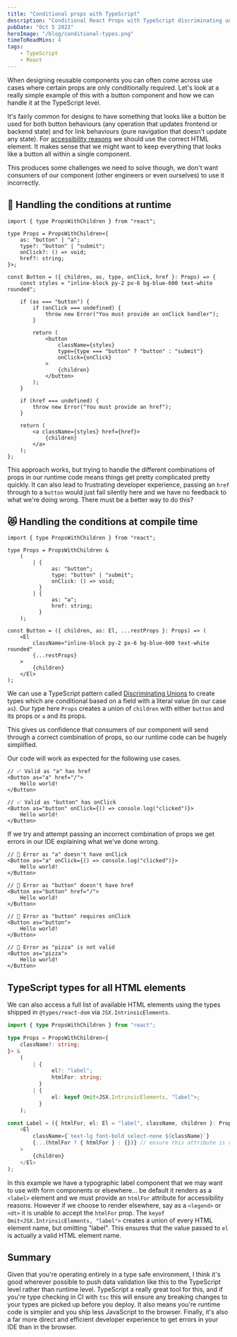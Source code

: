 ```yaml
---
title: "Conditional props with TypeScript"
description: "Conditional React Props with TypeScript discriminating unions"
pubDate: "Oct 5 2022"
heroImage: "/blog/conditional-types.png"
timeToReadMins: 4
tags:
    - TypeScript
    - React
---
```


When designing reusable components you can often come across use cases where
certain props are only conditionally required. Let's look at a really simple
example of this with a button component and how we can handle it at the
TypeScript level.

It's fairly common for designs to have something that looks like a button be
used for both button behaviours (any operation that updates frontend or backend
state) and for link behaviours (pure navigation that doesn't update any state).
For
[accessibility reasons](https://www.digitala11y.com/links-vs-buttons-a-perennial-problem)
we should use the correct HTML element. It makes sense that we might want to
keep everything that looks like a button all within a single component.

This produces some challenges we need to solve though, we don't want consumers
of our component (other engineers or even ourselves) to use it incorrectly.

## 💩 Handling the conditions at runtime

```tsx
import { type PropsWithChildren } from "react";

type Props = PropsWithChildren<{
    as: "button" | "a";
    type?: "button" | "submit";
    onClick?: () => void;
    href?: string;
}>;

const Button = ({ children, as, type, onClick, href }: Props) => {
    const styles = "inline-block py-2 px-6 bg-blue-600 text-white rounded";

    if (as === "button") {
        if (onClick === undefined) {
            throw new Error("You must provide an onClick handler");
        }

        return (
            <button
                className={styles}
                type={type === "button" ? "button" : "submit"}
                onClick={onClick}
            >
                {children}
            </button>
        );
    }

    if (href === undefined) {
        throw new Error("You must provide an href");
    }

    return (
        <a className={styles} href={href}>
            {children}
        </a>
    );
};
```

This approach works, but trying to handle the different combinations of props in
our runtime code means things get pretty complicated pretty quickly. It can also
lead to frustrating developer experience, passing an `href` through to a
`button` would just fail silently here and we have no feedback to what we're
doing wrong. There must be a better way to do this?

## 😻 Handling the conditions at compile time

```tsx
import { type PropsWithChildren } from "react";

type Props = PropsWithChildren &
    (
        | {
              as: "button";
              type: "button" | "submit";
              onClick: () => void;
          }
        | {
              as: "a";
              href: string;
          }
    );

const Button = ({ children, as: El, ...restProps }: Props) => (
    <El
        className="inline-block py-2 px-6 bg-blue-600 text-white rounded"
        {...restProps}
    >
        {children}
    </El>
);
```

We can use a TypeScript pattern called
[Discriminating Unions](https://www.typescriptlang.org/docs/handbook/unions-and-intersections.html#discriminating-unions)
to create types which are conditional based on a field with a literal value (in
our case `as`). Our type here `Props` creates a union of `children` with either
`button` and its props or `a` and its props.

This gives us confidence that consumers of our component will send through a
correct combination of props, so our runtime code can be hugely simplified.

Our code will work as expected for the following use cases.

```tsx
// ✅ Valid as "a" has href
<Button as="a" href="/">
    Hello world!
</Button>

// ✅ Valid as "button" has onClick
<Button as="button" onClick={() => console.log("clicked")}>
    Hello world!
</Button>
```

If we try and attempt passing an incorrect combination of props we get errors in
our IDE explaining what we've done wrong.

```tsx
// 🚫 Error as "a" doesn't have onClick
<Button as="a" onClick={() => console.log("clicked")}>
    Hello world!
</Button>

// 🚫 Error as "button" doesn't have href
<Button as="button" href="/">
    Hello world!
</Button>

// 🚫 Error as "button" requires onClick
<Button as="button">
    Hello world!
</Button>

// 🚫 Error as "pizza" is not valid
<Button as="pizza">
    Hello world!
</Button>
```

## TypeScript types for all HTML elements

We can also access a full list of available HTML elements using the types
shipped in `@types/react-dom` via `JSX.IntrinsicElements`.

```ts
import { type PropsWithChildren } from "react";

type Props = PropsWithChildren<{
    className?: string;
}> &
    (
        | {
              el?: "label";
              htmlFor: string;
          }
        | {
              el: keyof Omit<JSX.IntrinsicElements, "label">;
          }
    );

const Label = ({ htmlFor, el: El = "label", className, children }: Props) => (
    <El
        className={`text-lg font-bold select-none ${className}`}
        {...(htmlFor ? { htmlFor } : {})} // ensure this attribute is only rendered if it exists
    >
        {children}
    </El>
);
```

In this example we have a typographic label component that we may want to use
with form components or elsewhere... be default it renders as a `<label>`
element and we must provide an `htmlFor` attribute for accessibility reasons.
However if we choose to render elsewhere, say as a `<legend>` or `<dt>` it is
unable to accept the `htmlFor` prop. The
`keyof Omit<JSX.IntrinsicElements, "label">` creates a union of every HTML
element name, but omitting "label". This ensures that the value passed to `el`
is actually a valid HTML element name.

## Summary

Given that you're operating entirely in a type safe environment, I think it's
good wherever possible to push data validation like this to the TypeScript level
rather than runtime level. TypeScript a really great tool for this, and if
you're type checking in CI with `tsc` this will ensure any breaking changes to
your types are picked up before you deploy. It also means you're runtime code is
simpler and you ship less JavaScript to the browser. Finally, it's also a far
more direct and efficient developer experience to get errors in your IDE than in
the browser.
